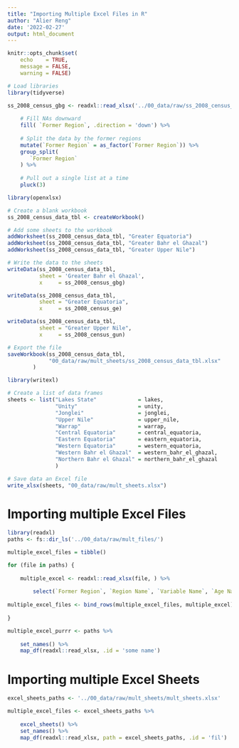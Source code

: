 ```yaml
---
title: "Importing Multiple Excel Files in R"
author: "Alier Reng"
date: '2022-02-27'
output: html_document
---
```


```r
knitr::opts_chunk$set(
    echo    = TRUE,
    message = FALSE,
    warning = FALSE)

# Load libraries
library(tidyverse)
```

```r
ss_2008_census_gbg <- readxl::read_xlsx('../00_data/raw/ss_2008_census_data_1.xlsx') %>% 
    
    # Fill NAs downward
    fill( `Former Region`, .direction = 'down') %>% 
    
    # Split the data by the former regions
    mutate(`Former Region` = as_factor(`Former Region`)) %>% 
    group_split(
       `Former Region`
    ) %>% 
    
    # Pull out a single list at a time
    pluck(3)

library(openxlsx)

# Create a blank workbook
ss_2008_census_data_tbl <- createWorkbook()

# Add some sheets to the workbook
addWorksheet(ss_2008_census_data_tbl, "Greater Equatoria")
addWorksheet(ss_2008_census_data_tbl, "Greater Bahr el Ghazal")
addWorksheet(ss_2008_census_data_tbl, "Greater Upper Nile")

# Write the data to the sheets
writeData(ss_2008_census_data_tbl, 
          sheet = 'Greater Bahr el Ghazal', 
          x     = ss_2008_census_gbg)

writeData(ss_2008_census_data_tbl, 
          sheet = "Greater Equatoria", 
          x     = ss_2008_census_ge)

writeData(ss_2008_census_data_tbl, 
          sheet = "Greater Upper Nile", 
          x     = ss_2008_census_gun)

# Export the file
saveWorkbook(ss_2008_census_data_tbl, 
             "00_data/raw/mult_sheets/ss_2008_census_data_tbl.xlsx"
        )
```

```r
library(writexl)

# Create a list of data frames
sheets <- list("Lakes State"             = lakes, 
               "Unity"                   = unity,
               "Jonglei"                 = jonglei,
               "Upper Nile"              = upper_nile,
               "Warrap"                  = warrap,
               "Central Equatoria"       = central_equatoria,
               "Eastern Equatoria"       = eastern_equatoria,
               "Western Equatoria"       = western_equatoria,
               "Western Bahr el Ghazal"  = western_bahr_el_ghazal,
               "Northern Bahr el Ghazal" = northern_bahr_el_ghazal
               ) 

# Save data an Excel file
write_xlsx(sheets, "00_data/raw/mult_sheets.xlsx")
```

# Importing multiple Excel Files

```r
library(readxl)
paths <- fs::dir_ls('../00_data/raw/mult_files/') 

multiple_excel_files = tibble()

for (file in paths) {
    
    multiple_excel <- readxl::read_xlsx(file, ) %>% 
        
        select(`Former Region`, `Region Name`, `Variable Name`, `Age Name`, `2008`)
    
multiple_excel_files <- bind_rows(multiple_excel_files, multiple_excel)
    
}

multiple_excel_purrr <- paths %>% 
    
    set_names() %>% 
    map_df(readxl::read_xlsx, .id = 'some name')
```

# Importing multiple Excel Sheets

```r
excel_sheets_paths <- '../00_data/raw/mult_sheets/mult_sheets.xlsx'

multiple_excel_files <- excel_sheets_paths %>% 
    
    excel_sheets() %>% 
    set_names() %>%
    map_df(readxl::read_xlsx, path = excel_sheets_paths, .id = 'fil')
```

